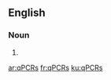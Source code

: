 ==English==

===Noun===
{{head|en|noun plural form}}

# {{plural of|qPCR|lang=en}}

[[ar:qPCRs]]
[[fr:qPCRs]]
[[ku:qPCRs]]